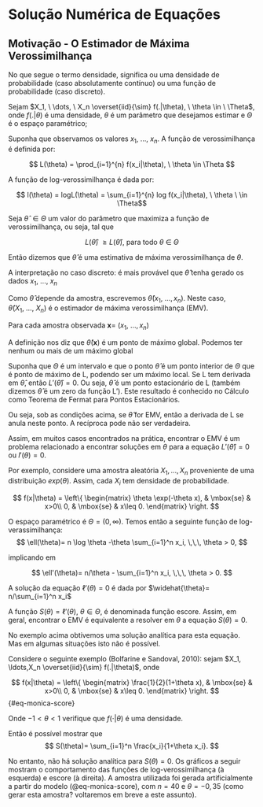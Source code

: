 # Solução Numérica de Equações

## Motivação - O Estimador de Máxima Verossimilhança

No que segue o termo densidade, significa ou uma densidade de probabilidade (caso absolutamente contínuo) ou uma função de probabilidade (caso discreto).

Sejam $X_1, \  \dots, \ X_n \overset{iid}{\sim} f(.|\theta), \ \theta \in \ \Theta$, onde $f(.|\theta)$ é uma densidade, $\theta$ é um parâmetro que desejamos estimar e $\Theta$ é o espaço paramétrico;

Suponha que observamos os valores $x_1, \ \dots, \ x_n$. A função de verossimilhança é definida por:

$$ L(\theta) = \prod_{i=1}^{n} f(x_i|\theta), \ \theta \in \Theta $$

A função de log-verossimilhança é dada por:

$$ l(\theta) = logL(\theta) = \sum_{i=1}^{n} log f(x_i|\theta), \ \theta \ \in \Theta$$


Seja $\hat{\theta} \ \in \Theta$ um valor do parâmetro que maximiza a função de verossimilhança, ou seja, tal que

$$L(\hat{\theta}) \ \geq L(\hat{\theta}), \ \text{para todo} \ \theta \ \in \ \Theta$$

Então dizemos que $\hat{\theta}$ é uma estimativa de máxima verossimilhança de $\theta$.

A interpretação no caso discreto: é mais provável que $\hat{\theta}$ tenha gerado os dados $x_1, \  \dots, \ x_n$

Como $\hat{\theta}$ depende da amostra, escrevemos $\hat{\theta}(x_1, \ \dots, x_n)$. Neste caso, $\hat{\theta}(X_1, \ \dots, \ X_n)$ é o estimador de máxima verossimilhança (EMV).

:::{.callout-note}
 Para cada amostra observada $\textbf{x} = \ (x_1, \ \dots, x_n)$ 

 A definição nos diz que $\hat{\theta}(\textbf{x})$ é um ponto de máximo global. Podemos ter nenhum ou mais de um máximo global

 Suponha que $\Theta$ é um intervalo e que o ponto $\hat{\theta}$ é um ponto interior de $\Theta$ que é ponto de máximo de L, podendo ser um máximo local. Se L tem derivada em $\hat{\theta}$, então $L'( \hat{\theta}) = 0$. Ou seja, $\hat{\theta}$ é um ponto estacionário de L (também dizemos $\hat{\theta}$ é um zero da função L'). Este resultado é conhecido no Cálculo como Teorema de Fermat para Pontos Estacionários.

 Ou seja, sob as condições acima, se $\hat{\theta}$ for EMV, então a derivada de L se anula neste ponto. A recíproca pode não ser verdadeira.
:::

Assim, em muitos casos encontrados na prática, encontrar o EMV é um problema relacionado a encontrar soluções em $\theta$ para a equação $L'(\hat{\theta}) = 0$ ou $l'(\theta) = 0$.

Por exemplo, considere uma amostra aleatória $X_1, \dots, X_n$ proveniente de uma distribuição $exp(\theta)$. Assim, cada $X_i$ tem densidade de probabilidade.


$$
    f(x|\theta) = \left\{
	\begin{matrix}
	    \theta \exp(-\theta x), &  \mbox{se} & x>0\\
		  0, &  \mbox{se} & x\leq 0. 
	\end{matrix}
		 \right.
$$

O espaço paramétrico é $\Theta = (0, \infty)$. Temos então a seguinte função de log-verassimilhança:
$$
\ell(\theta)= n \log \theta -\theta \sum_{i=1}^n x_i, \,\,\, \theta > 0, 
$$

implicando em

$$
\ell'(\theta)= n/\theta - \sum_{i=1}^n x_i, \,\,\, \theta > 0. 
$$

A solução da equação $\ell'(\theta)=0$ é dada por $\widehat{\theta}= n/\sum_{i=1}^n x_i$ 

A função  $S(\theta)=\ell'(\theta)$, $\theta \in \Theta$,  é denominada função escore.  Assim, em geral, encontrar o EMV é equivalente a resolver em $\theta$ a equação $S(\theta)=0$.  

No exemplo acima obtivemos uma solução analítica para esta equação. Mas em  algumas situações isto não é possível.

Considere o seguinte exemplo (Bolfarine e Sandoval, 2010): sejam $X_1, \ldots,X_n \overset{iid}{\sim} f(.|\theta)$, onde 

$$
    f(x|\theta) = \left\{
	\begin{matrix}
	    \frac{1}{2}(1+\theta x), &  \mbox{se} & x>0\\
		  0, &  \mbox{se} & x\leq 0. 
	\end{matrix}
		 \right.
$$ {#eq-monica-score}

Onde $-1 < \theta <1$ verifique que $f(\cdot|\theta)$ é uma densidade.

Então é possível mostrar que
$$
S(\theta)= \sum_{i=1}^n \frac{x_i}{1+\theta x_i}. 
$$

No entanto, não há solução analítica para $S(\theta)=0$. 
Os gráficos a seguir mostram o comportamento das funções de log-verossimilhança (à esquerda) e escore (à direita). A amostra utilizada foi gerada artificialmente a partir do modelo  (@eq-monica-score), com $n=40$ e $\theta=-0,35$ (como gerar esta amostra? voltaremos em breve a este assunto). 